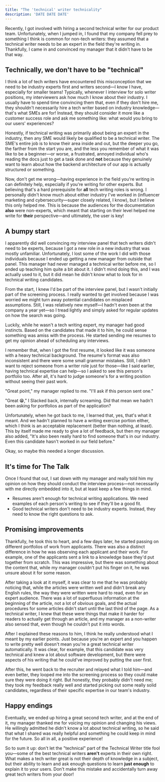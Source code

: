 ```yaml
---
title: "The 'technical' writer technicality"
description: 'DATE DATE DATE'
---
```


Recently, I got involved with hiring a second technical writer for our product team. Unfortunately, when I jumped in, I found that my company fell prey to something I think is common for non-tech writers: they assumed that a technical writer needs to be an expert in the field they're writing in. Thankfully, I came in and convinced my manager that it didn't have to be that way.

## Technically, we don't have to be "technical"

I think a lot of tech writers have encountered this misconception that we need to be industry experts first and writers second&mdash;I know I have, especially for smaller teams! Typically, whenever I interview for solo writer positions, my interviewers ask how much I know about their industry. I usually have to spend time convincing them that, even if they don't hire me, they shouldn't necessarily hire a tech writer based on industry knowledge&mdash;that's what SMEs are for! Instead, they should consider it more like a customer success role and ask me something like: what would you bring to our users' experiences? 

Honestly, if technical writing was primarily about being an expert in the industry, then any SME would likely be qualified to be a technical writer. The SME's entire job is to know their area inside and out, but the deeper you go, the farther from the start you are, and the less you remember of what it was like to be a beginner&mdash;or worse, a frustrated, annoyed individual who's reading the docs just to get a task done and **not** because they genuinely want to learn about how the backend architecture of our app is actually structured or something. 

Now, don't get me wrong&mdash;having experience in the field you're writing in can definitely help, especially if you're writing for other experts. But believing that's a hard prerequisite for **all** tech writing roles is wrong. I personally didn't know much about either industry I've worked in (influencer marketing and cybersecurity&mdash;super closely related, I know), but I believe this only helped me. This is because the audiences for the documentation **also** were non-experts, which meant that starting on their level helped me write for **their** perspective&mdash;and ultimately, the user is key! 

## A bumpy start

I apparently did well convincing my interview panel that tech writers didn't need to be experts, because I got a new role in a new industry that was mostly unfamiliar. Unfortunately, I lost some of the work I did with those individuals because I ended up getting a new manager from outside that panel. This manager had never managed a technical writer before me, so I ended up teaching him quite a bit about it. I didn't mind doing this, and I was actually used to it, but it did mean he didn't know what to look for in technical writing candidates. 

From the start, I knew I'd be part of the interview panel, but I wasn't initially part of the screening process. I really wanted to get involved because I was worried we might turn away potential candidates on misplaced assumptions. Still, I was relatively new myself&mdash;I hadn't even been at the company a year yet&mdash;so I tread lightly and simply asked for regular updates on how the search was going. 

Luckily, while he wasn't a tech writing expert, my manager had good instincts. Based on the candidates that made it to him, he could sense something was amiss with the process. He started sending me resumes to get my opinion ahead of scheduling any interviews. 

I remember that, when I got the first resume, it looked like it was someone with a heavy technical background. The resume's format was also inconsistent and there were some small grammar mistakes. Still, I didn't want to reject someone from a writer role just for those&mdash;like I said earlier, having technical expertise can help&mdash;so I asked to see this person's portfolio too. After all, it's hard to judge someone's for a writing position without seeing their past work. 

"Great point," my manager replied to me. "I'll ask if this person sent one." 

"Great 😁," I Slacked back, internally screaming. Did that mean we hadn't been asking for portfolios as part of the application?

Unfortunately, when he got back to me, I learned that, yes, that's what it meant. And we hadn't planned to have a writing exercise portion either, which I think is an acceptable replacement (better than nothing, at least). This by itself made me ready to give a lot of feedback, but then my manager also added, "It's also been really hard to find someone that's in our industry. Even this candidate hasn't worked in our field before."

Okay, so maybe this needed a longer discussion.

## It's time for The Talk

Once I found that out, I sat down with my manager and really told him my opinion on how they should conduct the interview process&mdash;not necessarily with me directly embedded into it, but at least keep a few things in mind.

* Resumes aren't enough for technical writing applications. We need examples of each person's writing to see if they'll be a good fit. 
* Good technical writers don't need to be industry experts. Instead, they need to know the right questions to ask. 

## Promising improvements

Thankfully, he took this to heart, and a few days later, he started passing on different portfolios of work from applicants. There was also a distinct difference in how he was observing each applicant and their work. For example, one of the applicants sent a link to a knowledge base they'd put together from scratch. This was impressive, but there was something about the content that, while my manager couldn't put his finger on it, he was unsure about it for some reason. 

After taking a look at it myself, it was clear to me that he was probably noticing that, while the articles were written well and didn't break any English rules, the way they were written were hard to read, even for an expert audience. There was a lot of superfluous information at the beginning of the article, not a lot of obvious goals, and the actual procedures for some articles didn't start until the last third of the page. As a technical writer, I knew that these were things that make it harder for readers to actually get through an article, and my manager as a non-writer also sensed that, even though he couldn't put it into words. 

After I explained these reasons to him, I think he really understood what I meant by my earlier points. Just because you're an expert and you happen to write pretty well doesn't mean you're a great technical writer automatically. It was clear, for example, that this candidate was very technical and knew a lot about software development, but there were aspects of his writing that he could've improved by putting the user first. 

After this, he went back to the recruiter and relayed what I told him&mdash;and even better, they looped me into the screening process so they could make sure they were doing it right. But honestly, they probably didn't need me; they took my feedback really well and started picking out some really solid candidates, regardless of their specific expertise in our team's industry. 

## Happy endings

Eventually, we ended up hiring a great second tech writer, and at the end of it, my manager thanked me for voicing my opinion and changing his views. He willingly admitted he didn't know a lot about technical writing, so he said that what I shared was really helpful and something he could keep in mind for the future. So all in all, a positive experience! 

So to sum it up: don't let the "technical" part of the Technical Writer title fool you&mdash;some of the best technical writers **aren't** experts in their own right. What makes a tech writer great is not their depth of knowledge in a subject, but their ability to learn and ask enough questions to learn **just enough** to explain it to your users. Don't make this mistake and accidentally turn away great tech writers from your door! 